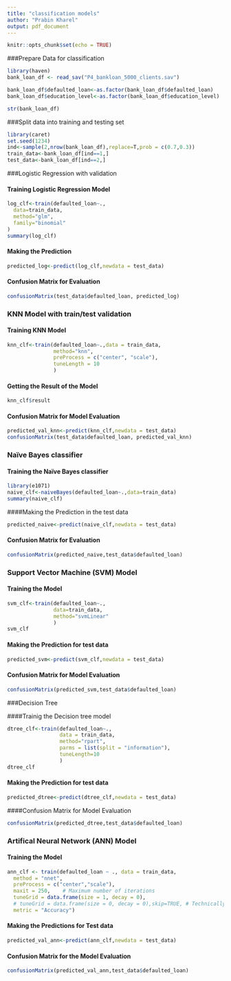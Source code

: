```yaml
---
title: "classification models"
author: "Prabin Kharel"
output: pdf_document
---
```


```r
knitr::opts_chunk$set(echo = TRUE)
```

###Prepare Data for classification

```r
library(haven)
bank_loan_df <- read_sav("P4_bankloan_5000_clients.sav")
```

```r
bank_loan_df$defaulted_loan<-as.factor(bank_loan_df$defaulted_loan)
bank_loan_df$education_level<-as.factor(bank_loan_df$education_level)
```

```r
str(bank_loan_df)
```

###Split data into training and testing set
```r
library(caret)
set.seed(1234)
ind<-sample(2,nrow(bank_loan_df),replace=T,prob = c(0.7,0.3))
train_data<-bank_loan_df[ind==1,]
test_data<-bank_loan_df[ind==2,]
```

###Logistic Regression with validation

#### Training Logistic Regression Model
```r
log_clf<-train(defaulted_loan~.,
  data=train_data,
  method="glm",
  family="binomial"
)
summary(log_clf)
```


#### Making the Prediction
```r
predicted_log<-predict(log_clf,newdata = test_data)

```



#### Confusion Matrix for Evaluation
```r
confusionMatrix(test_data$defaulted_loan, predicted_log)
```



### KNN Model with train/test validation

#### Training KNN Model
```r
knn_clf<-train(defaulted_loan~.,data = train_data,
               method="knn",
               preProcess = c("center", "scale"),
               tuneLength = 10
               )
```

#### Getting the Result of the Model

```r
knn_clf$result
```

#### Confusion Matrix for Model Evaluation 
```r
predicted_val_knn<-predict(knn_clf,newdata = test_data)
confusionMatrix(test_data$defaulted_loan, predicted_val_knn)
```

### Naïve Bayes classifier

#### Training the Naïve Bayes classifier
```r
library(e1071)
naive_clf<-naiveBayes(defaulted_loan~.,data=train_data)
summary(naive_clf)
```


####Making the Prediction in the test data
```r
predicted_naive<-predict(naive_clf,newdata = test_data)
```

#### Confusion Matrix for Evaluation
```r
confusionMatrix(predicted_naive,test_data$defaulted_loan)
```


### Support Vector Machine (SVM) Model

#### Training the Model
```r
svm_clf<-train(defaulted_loan~.,
               data=train_data,
               method="svmLinear"
               )
svm_clf
```
#### Making the Prediction for test data
```r
predicted_svm<-predict(svm_clf,newdata = test_data)
```

#### Confusion Matrix for Model Evaluation
```r
confusionMatrix(predicted_svm,test_data$defaulted_loan)
```

###Decision Tree 

####Trainig the Decision tree model
```r
dtree_clf<-train(defaulted_loan~.,
                 data = train_data,
                 method="rpart",
                 parms = list(split = "information"),
                 tuneLength=10
                 )
dtree_clf
```

#### Making the Prediction for test data
```r
predicted_dtree<-predict(dtree_clf,newdata = test_data)
```

####Confusion Matrix for Model Evaluation
```r
confusionMatrix(predicted_dtree,test_data$defaulted_loan)
```

### Artifical Neural Network (ANN) Model

#### Training the Model
```r
ann_clf <- train(defaulted_loan ~ ., data = train_data, 
  method = "nnet",
  preProcess = c("center","scale"), 
  maxit = 250,    # Maximum number of iterations
  tuneGrid = data.frame(size = 1, decay = 0),
  # tuneGrid = data.frame(size = 0, decay = 0),skip=TRUE, # Technically, this is log-reg
  metric = "Accuracy")
```

#### Making the Predictions for Test data
```r
predicted_val_ann<-predict(ann_clf,newdata = test_data)
```

#### Confusion Matrix for the Model Evaluation
```r
confusionMatrix(predicted_val_ann,test_data$defaulted_loan)
```